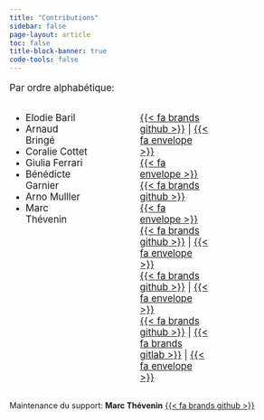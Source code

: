 ```yaml
---
title: "Contributions"
sidebar: false
page-layout: article
toc: false
title-block-banner: true
code-tools: false
---
```


<style>
.size {font-size: 1.2em;}
</style>


:::: {.size}

Par ordre alphabétique:  

:::: {.column width="70%"}
:::: {.box_img}
:::: {.columns}
:::  {.column width="30%"}  
* Elodie Baril 
* Arnaud Bringé
* Coralie Cottet 
* Giulia Ferrari
* Bénédicte Garnier 
* Arno Mulller   
* Marc Thévenin 
::: 

:::  {.column width="2%"}  
:::

:::  {.column width="25%"} 
[{{< fa brands github >}}](https://github.com/ElodieBaril) |  [{{< fa  envelope >}}](mailto:elodie.baril@ined.fr)     
[{{< fa  envelope >}}](mailto:bringe@ined.fr)  
[{{< fa brands github >}}](https://github.com/cosaph)  
[{{< fa  envelope >}}](mailto:giulia.ferrari@ined.fr)  
[{{< fa brands github >}}](http://github.com/benegarbi) |  [{{< fa  envelope >}}](mailto:garnier@ined.fr)   
[{{< fa brands github >}}](http://github.com/arnomuller) | [{{< fa  envelope >}}](mailto:arno.muller@ined.fr)  
[{{< fa brands github >}}](http://github.com/mthevenin) | [{{< fa brands gitlab >}}](http://gitlab.com/mthevenin) |  [{{< fa  envelope >}}](mailto:marc.thevenin@ined.fr)  

:::
::::
::::
::::
::::

Maintenance du support: **Marc Thévenin**   [{{< fa brands github >}}](http://github.com/mthevenin/assistoolsms)

